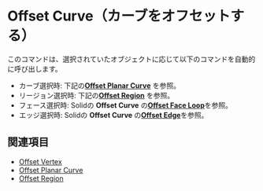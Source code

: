 
# Offset Curve（カーブをオフセットする）

<Reference shortcut="O" command="Offset Curve" button="推奨コマンドメニューで" buttonIcon='button-offset-curve' />

このコマンドは、選択されていたオブジェクトに応じて以下のコマンドを自動的に呼び出します。

- カーブ選択時: 下記の[**Offset Planar Curve**](#offset-planar-curve) を参照。
- リージョン選択時: 下記の[**Offset Region**](#offset-region) を参照。
- フェース選択時: Solidの **Offset Curve** の[**Offset Face Loop**](/solid/offset-curve#offset-face-loop)を参照。
- エッジ選択時: Solidの **Offset Curve** の[**Offset Edge**](/solid/offset-curve#offset-edge)を参照。

## 関連項目
- [Offset Vertex](offset-vertex)
- [Offset Planar Curve](offset-planar-curve)
- [Offset Region](offset-region)